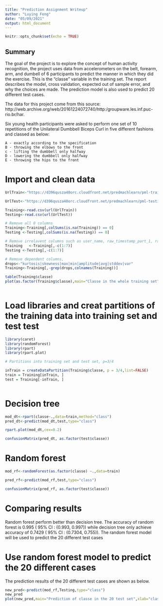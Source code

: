 ```yaml
---
title: "Prediction Assignment Writeup"
author: "Luying Feng"
date: "05/09/2021"
output: html_document
---
```


```r
knitr::opts_chunk$set(echo = TRUE)
```

## Summary

The goal of the project is to explore the concept of human activity recognition, the project uses data from accelerometers on the belt, forearm, arm, and dumbell of 6 participants to predict the manner in which they did the exercise. This is the "classe" variable in the training set.
The report describes the model, cross validation, expected out of sample error, and why the choices are made. 
The prediction model is also used to predict 20 different test cases.

The data for this project come from this source: http://web.archive.org/web/20161224072740/http:/groupware.les.inf.puc-rio.br/har.

Six young health participants were asked to perform one set of 10 repetitions of the Unilateral Dumbbell Biceps Curl in five different fashions and classed as below: 

    A - exactly according to the specification  
    B - throwing the elbows to the front 
    c - lifting the dumbbell only halfway
    D - lowering the dumbbell only halfway
    E - throwing the hips to the front



# Import and clean data
```r

UrlTrain<-"https://d396qusza40orc.cloudfront.net/predmachlearn/pml-training.csv "

UrlTest<-"https://d396qusza40orc.cloudfront.net/predmachlearn/pml-testing.csv "

Training<-read.csv(url(UrlTrain))
Testing<-read.csv(url(UrlTest))

# Remove all 0 columns
Training<-Training[,colSums(is.na(Training)) == 0]
Testing <-Testing[,colSums(is.na(Testing)) == 0]

# Remove irrelavent columns such as user_name, raw_timestamp_part_1, raw_timestamp_part_2, cvtd_timestamp, new_window,num_window, column[1:7]
Training   <-Training[,-c(1:7)]
Testing <-Testing[,-c(1:7)]

# Remove dependent columns,
drops<-"kurtosis|skewness|max|min|amplitude|avg|stddev|var"
Training<-Training[,-grep(drops,colnames(Training))]

table(Training$classe)
plot(as.factor(Training$classe),main="Classe in the whole training set",xlab="classe",ylab="frequency")
    
```

# Load libraries and creat partitions of the training data into training set and test test

```r
library(caret)
library(randomForest)
library(rpart)
library(rpart.plot)

# Partitions into training set and test set, p=3/4

inTrain = createDataPartition(Training$classe, p = 3/4,list=FALSE)
train = Training[inTrain, ]
test = Training[-inTrain, ]
    
```
# Decision tree 

```r
mod_dt<-rpart(classe~.,data=train,method="class")
pred_dt<-predict(mod_dt,test,type="class")

rpart.plot(mod_dt,cex=0.2)

confusionMatrix(pred_dt, as.factor(test$classe))

```
# Random forest 
```r
mod_rf<-randomForest(as.factor(classe) ~.,data=train)

pred_rf<-predict(mod_rf,test,type="class")

confusionMatrix(pred_rf, as.factor(test$classe))

```
# Comparing results
Random forest perform better than decision tree. The accuracy of random forest is 0.995 ( 95% CI : (0.993, 0.997)) while decision tree only achieve accuracy of 0.7429 ( 95% CI : (0.7304, 0.755)). The random forest model will be used to predict the 20 different test cases

# Use random forest model to predict the 20 different cases
The prediction results of the 20 different test cases are shown as below.
```r
new_pred<-predict(mod_rf,Testing,type="class")
new_pred
plot(new_pred,main="Prediction of classe in the 20 test set",xlab="classe",ylab="frequency")
```
